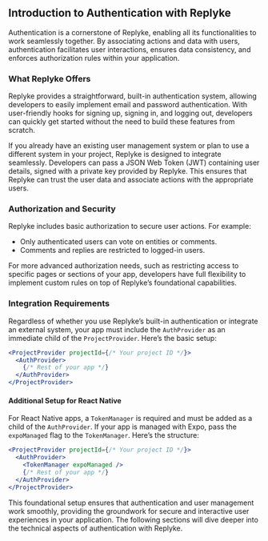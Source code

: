 ## Introduction to Authentication with Replyke

Authentication is a cornerstone of Replyke, enabling all its functionalities to work seamlessly together. By associating actions and data with users, authentication facilitates user interactions, ensures data consistency, and enforces authorization rules within your application.

### What Replyke Offers

Replyke provides a straightforward, built-in authentication system, allowing developers to easily implement email and password authentication. With user-friendly hooks for signing up, signing in, and logging out, developers can quickly get started without the need to build these features from scratch.

If you already have an existing user management system or plan to use a different system in your project, Replyke is designed to integrate seamlessly. Developers can pass a JSON Web Token (JWT) containing user details, signed with a private key provided by Replyke. This ensures that Replyke can trust the user data and associate actions with the appropriate users.

### Authorization and Security

Replyke includes basic authorization to secure user actions. For example:

- Only authenticated users can vote on entities or comments.
- Comments and replies are restricted to logged-in users.

For more advanced authorization needs, such as restricting access to specific pages or sections of your app, developers have full flexibility to implement custom rules on top of Replyke’s foundational capabilities.

### Integration Requirements

Regardless of whether you use Replyke’s built-in authentication or integrate an external system, your app must include the `AuthProvider` as an immediate child of the `ProjectProvider`. Here’s the basic setup:

```jsx
<ProjectProvider projectId={/* Your project ID */}>
  <AuthProvider>
    {/* Rest of your app */}
  </AuthProvider>
</ProjectProvider>

```

#### Additional Setup for React Native

For React Native apps, a `TokenManager` is required and must be added as a child of the `AuthProvider`. If your app is managed with Expo, pass the `expoManaged` flag to the `TokenManager`. Here’s the structure:

```jsx
<ProjectProvider projectId={/* Your project ID */}>
  <AuthProvider>
    <TokenManager expoManaged />
    {/* Rest of your app */}
  </AuthProvider>
</ProjectProvider>

```

This foundational setup ensures that authentication and user management work smoothly, providing the groundwork for secure and interactive user experiences in your application. The following sections will dive deeper into the technical aspects of authentication with Replyke.
